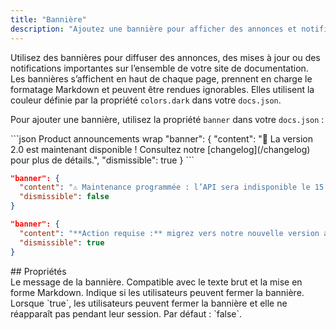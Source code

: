 ```yaml
---
title: "Bannière"
description: "Ajoutez une bannière pour afficher des annonces et notifications importantes à l’échelle du site"
---
```


Utilisez des bannières pour diffuser des annonces, des mises à jour ou des notifications importantes sur l’ensemble de votre site de documentation. Les bannières s’affichent en haut de chaque page, prennent en charge le formatage Markdown et peuvent être rendues ignorables. Elles utilisent la couleur définie par la propriété `colors.dark` dans votre `docs.json`.

Pour ajouter une bannière, utilisez la propriété `banner` dans votre `docs.json` :

<CodeGroup>
  ```json Product announcements wrap
  "banner": {
    "content": "🚀 La version 2.0 est maintenant disponible ! Consultez notre [changelog](/changelog) pour plus de détails.",
    "dismissible": true 
  }
  ```

  ```json Maintenance notices wrap
  "banner": {
    "content": "⚠️ Maintenance programmée : l’API sera indisponible le 15 décembre, de 2 h à 4 h UTC",
    "dismissible": false
  }
  ```

  ```json Required actions wrap
  "banner": {
    "content": "**Action requise :** migrez vers notre nouvelle version avant le 1er janvier. [Guide de migration](/migration)",
    "dismissible": true
  }
  ```
</CodeGroup>

<div id="properties">
  ## Propriétés
</div>

<ResponseField name="content" type="string" required>
  Le message de la bannière. Compatible avec le texte brut et la mise en forme Markdown.
</ResponseField>

<ResponseField name="dismissible" type="boolean">
  Indique si les utilisateurs peuvent fermer la bannière. Lorsque `true`, les utilisateurs peuvent fermer la bannière et elle ne réapparaît pas pendant leur session. Par défaut : `false`.
</ResponseField>